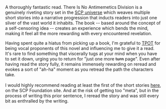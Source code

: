 
A thoroughly fantastic read. There Is No Antimemetics Division is a genuinely
riveting story set in the
[SCP universe](https://scp-wiki.wikidot.com/universe-hub) which weaves multiple
short stories into a narrative progression that inducts readers into just one
sliver of the vast world it inhabits. The book -- based around the concept of a
self-censoring idea -- creates an experience which bends the mind, making it
feel all the more rewarding with every encountered revelation.

<MdxImage
    src="/consume/mdx/there-is-no-antimemetics-division.jpg"
    alt="Cover of There Is No Antimemetics Division"
    caption="What monolith? On the cover?"
/>

Having spent quite a hiatus from picking up a book, I'm grateful to
[TPOT](https://knowyourmeme.com/memes/subcultures/tpot-postrat) for being vocal
proponents of this novel and influencing me to give it a read. It's rare to find
something that viscerally tugs at your mind when you have to set it down, urging
you to return for "just one more ~~turn~~ page". Even after having read the
story fully, it remains immensely rewarding on reread and evokes a sort of
"ah-ha" moment as you retread the path the characters take. \
\
I would highly recommend reading at least the first of the short stories
[here](https://scp-wiki.wikidot.com/we-need-to-talk-about-fifty-five), on the
SCP Foundation site. And at the risk of getting too "meta", but in the process
of writing this prior sentence, I reread the story and was still every bit as
enthralled by the writing.
